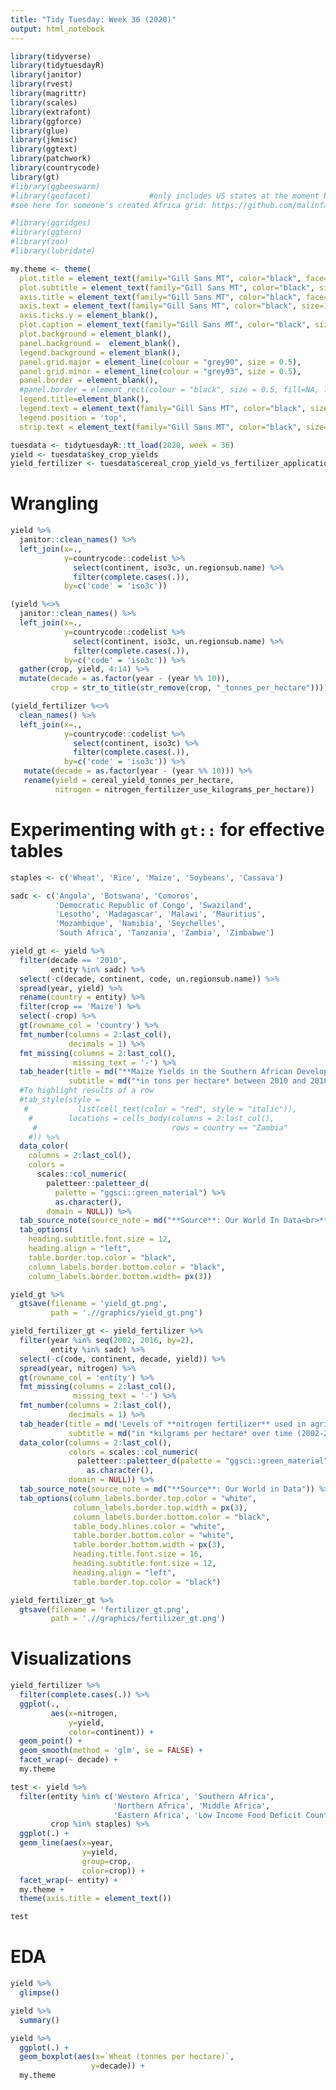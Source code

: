 ```yaml
---
title: "Tidy Tuesday: Week 36 (2020)"
output: html_notebook
---
```


```r
library(tidyverse)
library(tidytuesdayR)
library(janitor)
library(rvest)
library(magrittr)
library(scales)
library(extrafont)
library(ggforce)
library(glue)
library(jkmisc)
library(ggtext)
library(patchwork)
library(countrycode)
library(gt)
#library(ggbeeswarm)
#library(geofacet)             #only includes US states at the moment but supports user-specified grids
#see here for someone's created Africa grid: https://github.com/malinfax/africa-grid1

#library(ggridges)
#library(ggtern)
#library(zoo)
#library(lubridate)
```

```r
my.theme <- theme(
  plot.title = element_text(family="Gill Sans MT", color="black", face="bold", size=24, hjust=0), 
  plot.subtitle = element_text(family="Gill Sans MT", color="black", size=12, hjust=0), 
  axis.title = element_text(family="Gill Sans MT", color="black", face="bold", size=12), 
  axis.text = element_text(family="Gill Sans MT", color="black", size=18), 
  axis.ticks.y = element_blank(), 
  plot.caption = element_text(family="Gill Sans MT", color="black", size=12), 
  plot.background = element_blank(),
  panel.background =  element_blank(), 
  legend.background = element_blank(), 
  panel.grid.major = element_line(colour = "grey90", size = 0.5),
  panel.grid.minor = element_line(colour = "grey93", size = 0.5),
  panel.border = element_blank(), 
  #panel.border = element_rect(colour = "black", size = 0.5, fill=NA, linetype = 1),
  legend.title=element_blank(), 
  legend.text = element_text(family="Gill Sans MT", color="black", size=12, hjust=0),
  legend.position = 'top',
  strip.text = element_text(family="Gill Sans MT", color="black", size=14))
```

```r
tuesdata <- tidytuesdayR::tt_load(2020, week = 36)
yield <- tuesdata$key_crop_yields
yield_fertilizer <- tuesdata$cereal_crop_yield_vs_fertilizer_application
```

# Wrangling  

```r
yield %>% 
  janitor::clean_names() %>% 
  left_join(x=.,
            y=countrycode::codelist %>% 
              select(continent, iso3c, un.regionsub.name) %>% 
              filter(complete.cases(.)),
            by=c('code' = 'iso3c'))
```


```r
(yield %<>% 
  janitor::clean_names() %>% 
  left_join(x=.,
            y=countrycode::codelist %>% 
              select(continent, iso3c, un.regionsub.name) %>% 
              filter(complete.cases(.)),
            by=c('code' = 'iso3c')) %>% 
  gather(crop, yield, 4:14) %>% 
  mutate(decade = as.factor(year - (year %% 10)),
         crop = str_to_title(str_remove(crop, "_tonnes_per_hectare"))))
```

```r
(yield_fertilizer %<>% 
  clean_names() %>% 
  left_join(x=.,
            y=countrycode::codelist %>% 
              select(continent, iso3c) %>% 
              filter(complete.cases(.)),
            by=c('code' = 'iso3c')) %>% 
   mutate(decade = as.factor(year - (year %% 10))) %>% 
   rename(yield = cereal_yield_tonnes_per_hectare,
          nitrogen = nitrogen_fertilizer_use_kilograms_per_hectare))
```

# Experimenting with `gt::` for effective tables  

```r
staples <- c('Wheat', 'Rice', 'Maize', 'Soybeans', 'Cassava')
```

```r
sadc <- c('Angola', 'Botswana', 'Comoros', 
          'Democratic Republic of Congo', 'Swaziland', 
          'Lesotho', 'Madagascar', 'Malawi', 'Mauritius',
          'Mozambique', 'Namibia', 'Seychelles', 
          'South Africa', 'Tanzania', 'Zambia', 'Zimbabwe')
```

```r
yield_gt <- yield %>% 
  filter(decade == '2010',
         entity %in% sadc) %>% 
  select(-c(decade, continent, code, un.regionsub.name)) %>% 
  spread(year, yield) %>% 
  rename(country = entity) %>%
  filter(crop == 'Maize') %>% 
  select(-crop) %>% 
  gt(rowname_col = 'country') %>% 
  fmt_number(columns = 2:last_col(),
             decimals = 1) %>% 
  fmt_missing(columns = 2:last_col(),
              missing_text = '-') %>% 
  tab_header(title = md("**Maize Yields in the Southern African Development Community**"),
             subtitle = md("*in tons per hectare* between 2010 and 2018")) %>% 
  #To highlight results of a row
  #tab_style(style = 
   #           list(cell_text(color = "red", style = "italic")),
    #        locations = cells_body(columns = 2:last_col(),
     #                              rows = country == "Zambia"
    #)) %>% 
  data_color(
    columns = 2:last_col(),
    colors = 
      scales::col_numeric(
        paletteer::paletteer_d(
          palette = "ggsci::green_material") %>% 
          as.character(),
        domain = NULL)) %>% 
  tab_source_note(source_note = md("**Source**: Our World In Data<br>**Inspiration**: https://themockup.blog/posts/2020-09-04-10-table-rules-in-r/")) %>% 
  tab_options(
    heading.subtitle.font.size = 12,
    heading.align = "left",
    table.border.top.color = "black",
    column_labels.border.bottom.color = "black",
    column_labels.border.bottom.width= px(3))
```

```r
yield_gt %>% 
  gtsave(filename = 'yield_gt.png',
         path = './/graphics/yield_gt.png')
```

```r
yield_fertilizer_gt <- yield_fertilizer %>% 
  filter(year %in% seq(2002, 2016, by=2), 
         entity %in% sadc) %>% 
  select(-c(code, continent, decade, yield)) %>% 
  spread(year, nitrogen) %>% 
  gt(rowname_col = 'entity') %>% 
  fmt_missing(columns = 2:last_col(),
              missing_text = '-') %>% 
  fmt_number(columns = 2:last_col(),
             decimals = 1) %>% 
  tab_header(title = md('Levels of **nitrogen fertilizer** used in agriculture **Southern African Development Community**'),
             subtitle = md("in *kilgrams per hectare* over time (2002-2016)")) %>% 
  data_color(columns = 2:last_col(),
             colors = scales::col_numeric(
               paletteer::paletteer_d(palette = "ggsci::green_material") %>% 
                 as.character(),
             domain = NULL)) %>% 
  tab_source_note(source_note = md("**Source**: Our World in Data")) %>% 
  tab_options(column_labels.border.top.color = "white",
              column_labels.border.top.width = px(3),
              column_labels.border.bottom.color = "black",
              table_body.hlines.color = "white",
              table.border.bottom.color = "white",
              table.border.bottom.width = px(3),
              heading.title.font.size = 16,
              heading.subtitle.font.size = 12,
              heading.align = "left",
              table.border.top.color = "black")
```


```r
yield_fertilizer_gt %>% 
  gtsave(filename = 'fertilizer_gt.png',
         path = './/graphics/fertilizer_gt.png')
```

# Visualizations  

```r
yield_fertilizer %>% 
  filter(complete.cases(.)) %>% 
  ggplot(.,
         aes(x=nitrogen,
             y=yield,
             color=continent)) + 
  geom_point() + 
  geom_smooth(method = 'glm', se = FALSE) + 
  facet_wrap(~ decade) + 
  my.theme
```

```r
test <- yield %>% 
  filter(entity %in% c('Western Africa', 'Southern Africa',
                       'Northern Africa', 'Middle Africa', 
                       'Eastern Africa', 'Low Income Food Deficit Countries'),
         crop %in% staples) %>% 
  ggplot(.) + 
  geom_line(aes(x=year,
                y=yield,
                group=crop,
                color=crop)) + 
  facet_wrap(~ entity) + 
  my.theme + 
  theme(axis.title = element_text())
```

```r
test
```

# EDA  

```r
yield %>% 
  glimpse()
```

```r
yield %>% 
  summary()
```


```r
yield %>% 
  ggplot(.) + 
  geom_boxplot(aes(x=`Wheat (tonnes per hectare)`,
                  y=decade)) + 
  my.theme
```

```r

```

